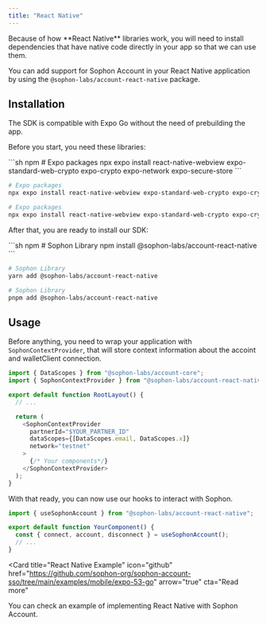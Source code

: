```yaml
---
title: "React Native"
---
```


<Warning>
  Because of how **React Native** libraries work, you will need to install
  dependencies that have native code directly in your app so that we can use
  them.
</Warning>

You can add support for Sophon Account in your React Native application by using the `@sophon-labs/account-react-native` package.

## Installation

<Tip>
  The SDK is compatible with Expo Go without the need of prebuilding the app.
</Tip>

Before you start, you need these libraries:

<CodeGroup>
```sh npm
# Expo packages
npx expo install react-native-webview expo-standard-web-crypto expo-crypto expo-network expo-secure-store
```

```sh yarn
# Expo packages
npx expo install react-native-webview expo-standard-web-crypto expo-crypto expo-network expo-secure-store
```

```sh pnpm
# Expo packages
npx expo install react-native-webview expo-standard-web-crypto expo-crypto expo-network expo-secure-store
```
</CodeGroup>

After that, you are ready to install our SDK:

<CodeGroup>
```sh npm
# Sophon Library
npm install @sophon-labs/account-react-native
```

```sh yarn
# Sophon Library
yarn add @sophon-labs/account-react-native
```

```sh pnpm
# Sophon Library
pnpm add @sophon-labs/account-react-native
```

</CodeGroup>

## Usage

Before anything, you need to wrap your application with `SophonContextProvider`, that will store context information about the accoint and walletClient connection.

```ts
import { DataScopes } from "@sophon-labs/account-core";
import { SophonContextProvider } from "@sophon-labs/account-react-native";

export default function RootLayout() {
  // ...

  return (
    <SophonContextProvider
      partnerId="$YOUR_PARTNER_ID"
      dataScopes={[DataScopes.email, DataScopes.x]}
      network="testnet"
    >
      {/* Your components*/}
    </SophonContextProvider>
  );
}
```

With that ready, you can now use our hooks to interact with Sophon.

```ts
import { useSophonAccount } from "@sophon-labs/account-react-native";

export default function YourComponent() {
  const { connect, account, disconnect } = useSophonAccount();
  // ...
}
```

<Card
  title="React Native Example"
  icon="github"
  href="https://github.com/sophon-org/sophon-account-sso/tree/main/examples/mobile/expo-53-go"
  arrow="true"
  cta="Read more"
>
  You can check an example of implementing React Native with Sophon Account.
</Card>
